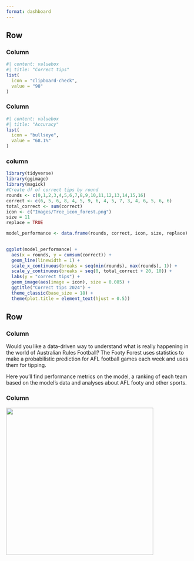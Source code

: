 ```yaml
---
format: dashboard
---
```


## Row 

### Column

```r
#| content: valuebox
#| title: "Correct tips"
list(
  icon = "clipboard-check",
  value = "98"
)

```

### Column

```r
#| content: valuebox
#| title: "Accuracy"
list(
  icon = "bullseye", 
  value = "68.1%"
)

```

### column

```r
library(tidyverse)
library(ggimage)
library(magick)
#Create df of correct tips by round
rounds <- c(0,1,2,3,4,5,6,7,8,9,10,11,12,13,14,15,16)
correct <- c(6, 5, 6, 8, 4, 5, 9, 6, 4, 5, 7, 3, 4, 6, 5, 6, 6)
total_correct <- sum(correct)
icon <- c("Images/Tree_icon_forest.png")
size = 11 
replace = TRUE

model_performance <- data.frame(rounds, correct, icon, size, replace)
  

ggplot(model_performance) +
  aes(x = rounds, y = cumsum(correct)) +
  geom_line(linewidth = 1) +
  scale_x_continuous(breaks = seq(min(rounds), max(rounds), 1)) +
  scale_y_continuous(breaks = seq(0, total_correct + 20, 10)) +
  labs(y = "correct tips") +
  geom_image(aes(image = icon), size = 0.085) +
  ggtitle("Correct tips 2024") +
  theme_classic(base_size = 18) +
  theme(plot.title = element_text(hjust = 0.5))


```

## Row

### Column {width=66.6%}

Would you like a data-driven way to understand what is really happening in the world of Australian Rules Football? The Footy Forest uses statistics to make a probabilistic prediction for AFL football games each week and uses them for tipping.

Here you'll find performance metrics on the model, a ranking of each team based on the model's data and analyses about AFL footy and other sports.

### Column {width=33.4%}

![](Images/large_logo.png){width="400"}

